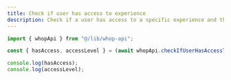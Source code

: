```yaml
---
title: Check if user has access to experience
description: Check if a user has access to a specific experience and their access level.
---
```


```typescript
import { whopApi } from "@/lib/whop-api";

const { hasAccess, accessLevel } = (await whopApi.checkIfUserHasAccessToExperience({experienceId: "exp_xxx", userId: "user_xxx"})).hasAccessToExperience;

console.log(hasAccess);
console.log(accessLevel);
```
